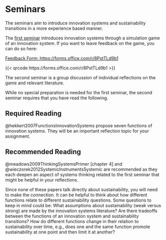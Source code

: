 # Seminars

The seminars aim to introduce innovation systems and sustainability transitions in a more experience based manner.

The [first seminar](seminar-1.qmd) introduces innovation systems through a simulation game of an innovation system.
If you want to leave feedback on the game, you can do so here:

[Feedback Form: https://forms.office.com/r/8PstTLd9b1](https://forms.office.com/r/8PstTLd9b1)

{{< qrcode https://forms.office.com/r/8PstTLd9b1 >}}

The second seminar is a group discussion of individual reflections on the game and relevant literature.

While no special preparation is needed for the first seminar, the second seminar requires that you have read the following.

## Required Reading

@hekkert2007FunctionsInnovationSystems propose seven functions of innovation systems.
They will be an important reflection topic for your assignment.

## Recommended Reading

@meadows2009ThinkingSystemsPrimer [chapter 4] and 
@wieczorek2012SystemicInstrumentsSystemic are recommended as they each deepen an aspect of systems thinking related to the first seminar that might be helpful in your reflections.

Since none of these papers talk directly about sustainability, you will need to make the connection.
It can be helpful to think about how different functions relate to different sustainability questions.
Some questions to keep in mind could be:
What assumptions about sustainability (weak versus strong) are made by the innovation systems literature?
Are there tradeoffs between the functions of an innovation system and sustainability transitions?
How do different functions change in their relation to sustainability over time, e.g., does one and the same function promote sustainability at one point and then limit it at another?
